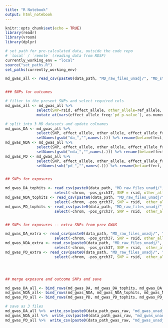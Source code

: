 ```yaml
---
title: "R Notebook"
output: html_notebook
---
```



```r
knitr::opts_chunk$set(echo = TRUE)
library(readr)
library(vroom)
library(dplyr)
```

```r
# set path for pre-calculated data, outside the code repo
# `local` / `remote` (reading data from RDSF)
currently_working_env = "local"
source("set_paths.R")
set_paths(currently_working_env)

```

```r
md_gwas_all <- read_csv(paste0(data_path, "MD_raw_files_unadj/", "MD_study_required_SNPS_v2_BMI_unadjusted_results_2022-11-04.csv"))


### SNPs for outcomes

# filter to the present SNPs and select required cols
md_gwas_all <- md_gwas_all %>% 
              select(SNP=rsid, effect_allele, other_allele=ref_allele, effect_allele_freq, da_effect:`pd_p-value`) %>% 
              mutate_at(vars(effect_allele_freq:`pd_p-value`), as.numeric)

# split into 3 MD datasets and update colnames
md_gwas_DA <- md_gwas_all %>% 
              select(SNP, effect_allele, other_allele, effect_allele_freq, starts_with("da_")) %>% 
              setNames(gsub("da_","",names(.))) %>% rename(beta=effect, pval="p-value")
md_gwas_NDA <- md_gwas_all %>% 
              select(SNP, effect_allele, other_allele, effect_allele_freq, starts_with("nda_")) %>% 
              setNames(gsub("nda_","",names(.))) %>% rename(beta=effect, pval="p-value")
md_gwas_PD <- md_gwas_all %>% 
              select(SNP, effect_allele, other_allele, effect_allele_freq, starts_with("pd_")) %>% 
              setNames(sub("pd_","",names(.))) %>% rename(beta=effect, pval="p-value")


## SNPs for exposures

md_gwas_DA_tophits <- read_csv(paste0(data_path, "MD_raw_files_unadj/", "BMI_unadjusted_gwas_DA_snps_2022-11-04.csv"), skip=1) %>% 
                      select(-chrom, -pos_grch37, SNP = rsid, other_allele=ref_allele, beta=Effect_size, se=StdErr, pval="P-value")
md_gwas_NDA_tophits <- read_csv(paste0(data_path, "MD_raw_files_unadj/", "BMI_unadjusted_gwas_NDA_snps_2022-11-04.csv"), skip=1) %>% 
                      select(-chrom, -pos_grch37, SNP = rsid,  other_allele=ref_allele, beta=Effect_size, se=StdErr, pval="P-value")
md_gwas_PD_tophits <- read_csv(paste0(data_path, "MD_raw_files_unadj/", "BMI_unadjusted_gwas_PD_snps_2022-11-04.csv"), skip=1) %>% 
                      select(-chrom, -pos_grch37, SNP = rsid,  other_allele=ref_allele, beta=Effect_size, se=StdErr, pval="P-value")


## SNPs for exposures -- extra SNPs from prev GWAS

md_gwas_DA_extra <- read_csv(paste0(data_path, "MD_raw_files_unadj/", "Sieh_2020_DA_snps_BMI_unadjusted_results_2022-11-04.csv"), skip=1) %>% 
                      select(-chrom, -pos_grch37, SNP = rsid, other_allele=ref_allele, beta=Effect_size, se=StdErr, pval="P-value")
md_gwas_NDA_extra <- read_csv(paste0(data_path, "MD_raw_files_unadj/", "Sieh_2020_NDA_snps_BMI_unadjusted_results_2022-11-04.csv"), skip=1) %>% 
                      select(-chrom, -pos_grch37, SNP = rsid,  other_allele=ref_allele, beta=Effect_size, se=StdErr, pval="P-value")
md_gwas_PD_extra <- read_csv(paste0(data_path, "MD_raw_files_unadj/", "Sieh_2020_PD_snps_BMI_unadjusted_results_2022-11-04.csv"), skip=1) %>% 
                      select(-chrom, -pos_grch37, SNP = rsid,  other_allele=ref_allele, beta=Effect_size, se=StdErr, pval="P-value")




## merge exposure and outcome SNPs and save

md_gwas_DA_all <- bind_rows(md_gwas_DA, md_gwas_DA_tophits, md_gwas_DA_extra) %>%  filter(SNP!=".") %>% distinct() 
md_gwas_NDA_all<- bind_rows(md_gwas_NDA, md_gwas_NDA_tophits, md_gwas_NDA_extra) %>%  filter(SNP!=".") %>% distinct() 
md_gwas_PD_all <- bind_rows(md_gwas_PD, md_gwas_PD_tophits, md_gwas_PD_extra) %>%  filter(SNP!=".") %>% distinct() 

# save as 3 files
md_gwas_DA_all %>%  write_csv(paste0(data_path_gwas_raw, "md_gwas_unadj_DA.csv"))
md_gwas_NDA_all %>%  write_csv(paste0(data_path_gwas_raw, "md_gwas_unadj_NDA.csv"))
md_gwas_PD_all %>%  write_csv(paste0(data_path_gwas_raw, "md_gwas_unadj_PD.csv"))

```

